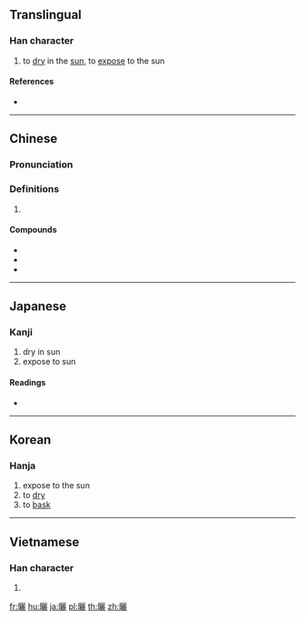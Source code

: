 {{also|晒}}
==Translingual==

===Han character===
{{Han char|rn=72|rad=日|as=19|sn=23|four=67011|canj=AMMP|ids=⿰日麗}}

# to [[dry]] in the [[sun]], to [[expose]] to the sun

====References====
* {{Han ref|kx=0501.440|dkj=14266|dj=0872.190|hdz=21542.140|uh=66EC|ud=26348|bh=C5CE|bd=50638}}

----

==Chinese==
{{zh-forms|s=晒}}

===Pronunciation===
{{zh-pron
|m=shài
|c=saai3
|mc=y
|oc=y
|ma=Zh-shài.ogg
|cat=v
}}

===Definitions===
# {{rfdef|lang=zh}}

====Compounds====
* {{zh-l|曬黑|tr=shàihēi}}
* {{zh-l|曬傷|tr=shàishāng}}
* {{zh-l|曬熟|tr=shàishóu}}
<!-- ====Compounds==== (needs converting to traditional form)
* [[晒场]]
* [[晒干]]
* [[晒黑]]
* [[晒暖儿]]
* [[晒台]]
* [[晒太阳]]
* [[晒图]]
* [[晒烟]]
* [[晒种]] -->

----

==Japanese==

===Kanji===
{{ja-kanji|grade=|rs=日19}}

# dry in sun
# expose to sun

====Readings====
* {{ja-readings|on=[[さい]] (sai)|kun=[[さらす]] (sarasu), [[さらし]] (sarashi)}}

----

==Korean==

===Hanja===
{{ko-hanja|hangeul=[[쇄]]|eumhun=|rv=swae|mr=swae|y=sway}}

# expose to the sun
# to [[dry]]
# to [[bask]]

----

==Vietnamese==

===Han character===
{{vi-hantu|[[sái]]|rs=日19}}

# {{defn|lang=vi|sort=日19}}

[[fr:曬]]
[[hu:曬]]
[[ja:曬]]
[[pl:曬]]
[[th:曬]]
[[zh:曬]]